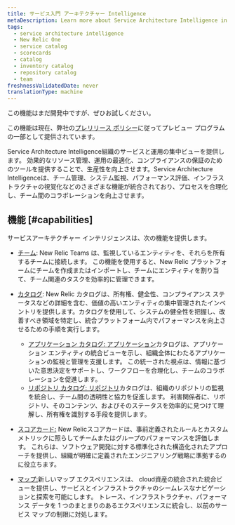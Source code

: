 ```yaml
---
title: サービス入門 アーキテクチャー Intelligence
metaDescription: Learn more about Service Architecture Intelligence in New Relic One.
tags:
  - service architecture intelligence
  - New Relic One
  - service catalog
  - scorecards
  - catalog
  - inventory catalog
  - repository catalog
  - team
freshnessValidatedDate: never
translationType: machine
---
```


<Callout title="プレビュー">
  この機能はまだ開発中ですが、ぜひお試しください。

  この機能は現在、弊社の[プレリリース ポリシー](/docs/licenses/license-information/referenced-policies/new-relic-pre-release-policy)に従ってプレビュー プログラムの一部として提供されています。
</Callout>

Service Architecture Intelligence組織のサービスと運用の集中ビューを提供します。 効果的なリソース管理、運用の最適化、コンプライアンスの保証のためのツールを提供することで、生産性を向上させます。Service Architecture Intelligenceは、チーム管理、システム監視、パフォーマンス評価、インフラストラクチャの視覚化などのさまざまな機能が統合されており、プロセスを合理化し、チーム間のコラボレーションを向上させます。

## 機能 [#capabilities]

サービスアーキテクチャー インテリジェンスは、次の機能を提供します。

* [チーム](/docs/service-architecture-intelligence/teams/teams): New Relic Teams は、監視しているエンティティを、それらを所有するチームに接続します。 この機能を使用すると、New Relic プラットフォームにチームを作成またはインポートし、チームにエンティティを割り当て、チーム関連のタスクを効率的に管理できます。

* [カタログ](/docs/service-architecture-intelligence/catalogs/catalogs): New Relic カタログは、所有権、健全性、コンプライアンス ステータスなどの詳細を含む、価値の高いエンティティの集中管理されたインベントリを提供します。カタログを使用して、システムの健全性を把握し、改善すべき領域を特定し、統合プラットフォーム内でパフォーマンスを向上させるための手順を実行します。

  * [アプリケーション カタログ: アプリケーション](/docs/service-architecture-intelligence/catalogs/applications-catalog)カタログは、アプリケーション エンティティの統合ビューを示し、組織全体にわたるアプリケーションの監視と管理を支援します。 この統一された視点は、情報に基づいた意思決定をサポートし、ワークフローを合理化し、チームのコラボレーションを促進します。
  * [リポジトリ カタログ: リポジトリ](/docs/service-architecture-intelligence/catalogs/repositoryCatalog)カタログは、組織のリポジトリの監視を統合し、チーム間の透明性と協力を促進します。 利害関係者に、リポジトリ、そのコンテンツ、およびそのステータスを効率的に見つけて理解し、所有権を識別する手段を提供します。

* [スコアカード:](/docs/service-architecture-intelligence/scorecards/getting-started) New Relicスコアカードは、事前定義されたルールとカスタムメトリックに照らしてチームまたはグループのパフォーマンスを評価します。 これらは、ソフトウェア開発に対する標準化された構造化されたアプローチを提供し、組織が明確に定義されたエンジニアリング戦略に準拠するのに役立ちます。

* [マップ:](/docs/service-architecture-intelligence/maps/advanced-maps)新しいマップ エクスペリエンスは、 cloud資産の統合された統合ビューを提供し、サービスとインフラストラクチャのシームレスなナビゲーションと探索を可能にします。 トレース、インフラストラクチャ、パフォーマンス データを 1 つのまとまりのあるエクスペリエンスに統合し、以前のサービス マップの制限に対処します。